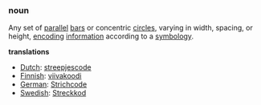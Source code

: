 ===noun===

Any set of [[parallel]] [[bar]]s or concentric [[circle]]s, varying in width, spacing, or height, [[encode|encoding]] [[information]] according to a [[symbology]].

'''translations'''
*[[Dutch]]: [[streepjescode]]
*[[Finnish]]: [[viivakoodi]]
*[[German]]: [[Strichcode]]
*[[Swedish]]: [[Streckkod]]